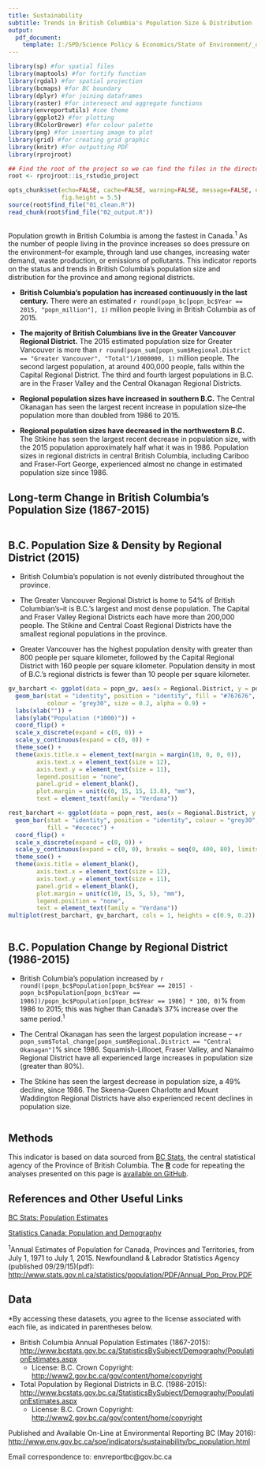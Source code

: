 ```yaml
---
title: Sustainability
subtitle: Trends in British Columbia's Population Size & Distribution
output:
  pdf_document:
    template: I:/SPD/Science Policy & Economics/State of Environment/_dev/templates/print_ver_template.tex
---
```


```r
library(sp) #for spatial files
library(maptools) #for fortify function
library(rgdal) #for spatial projection
library(bcmaps) #for BC boundary
library(dplyr) #for joining dataframes
library(raster) #for interesect and aggregate functions
library(envreportutils) #soe theme
library(ggplot2) #for plotting
library(RColorBrewer) #for colour palette
library(png) #for inserting image to plot
library(grid) #for creating grid graphic
library(knitr) #for outputting PDF
library(rprojroot)

## Find the root of the project so we can find the files in the directory tree.
root <- rprojroot::is_rstudio_project

opts_chunk$set(echo=FALSE, cache=FALSE, warning=FALSE, message=FALSE, error=FALSE,
               fig.height = 5.5)
source(root$find_file("01_clean.R"))
read_chunk(root$find_file("02_output.R"))
```

```r
```
Population growth in British Columbia is among the fastest in Canada.^1^ As the number of people living in the province increases so does pressure on the environment--for example, through land use changes, increasing water demand, waste production, or emissions of pollutants. This indicator reports on the status and trends in British Columbia's population size and distribution for the province and among regional districts.

* **British Columbia's population has increased continuously in the last century.** There were an estimated `r round(popn_bc[popn_bc$Year == 2015, "popn_million"], 1)` million people living in British Columbia as of 2015.

* **The majority of British Columbians live in the Greater Vancouver Regional District.** The 2015 estimated population size for Greater Vancouver is more than `r round(popn_sum[popn_sum$Regional.District == "Greater Vancouver", "Total"]/1000000, 1)` million people. The second largest population, at around 400,000 people, falls within the Capital Regional District. The third and fourth largest populations in B.C. are in the Fraser Valley and the Central Okanagan Regional Districts.

* **Regional population sizes have increased in southern B.C.** The Central Okanagan has seen the largest recent increase in population size--the population more than doubled from 1986 to 2015.

* **Regional population sizes have decreased in the northwestern B.C.** The Stikine has seen the largest recent decrease in population size, with the 2015 population approximately half what it was in 1986. Population sizes in regional districts in central British Columbia, including Cariboo and Fraser-Fort George, experienced almost no change in estimated population size since 1986.
\newpage

## Long-term Change in British Columbia's Population Size (1867-2015)

```r
```

## B.C. Population Size & Density by Regional District (2015)

* British Columbia's population is not evenly distributed throughout the province.

* The Greater Vancouver Regional District is home to 54% of British Columbian's--it is B.C.'s largest and most dense population. The Capital and Fraser Valley Regional Districts each have more than 200,000 people. The Stikine and Central Coast Regional Districts have the smallest regional populations in the province.

* Greater Vancouver has the highest population density with greater than 800 people per square kilometer, followed by the Capital Regional District with 160 people per square kilometer. Population density in most of B.C.'s regional districts is fewer than 10 people per square kilometer.

\newpage

```r


gv_barchart <- ggplot(data = popn_gv, aes(x = Regional.District, y = popn_thousand)) +
  geom_bar(stat = "identity", position = "identity", fill = "#767676", 
           colour = "grey30", size = 0.2, alpha = 0.9) +
  labs(xlab("")) +
  labs(ylab("Population (*1000)")) +
  coord_flip() +
  scale_x_discrete(expand = c(0, 0)) +
  scale_y_continuous(expand = c(0, 0)) +
  theme_soe() +
  theme(axis.title.x = element_text(margin = margin(10, 0, 0, 0)),
        axis.text.x = element_text(size = 12),
        axis.text.y = element_text(size = 11),
        legend.position = "none",
        panel.grid = element_blank(),
        plot.margin = unit(c(0, 15, 15, 13.8), "mm"),
        text = element_text(family = "Verdana")) 

rest_barchart <- ggplot(data = popn_rest, aes(x = Regional.District, y = popn_thousand)) +
  geom_bar(stat = "identity", position = "identity", colour = "grey30", size = 0.3, alpha = 0.9,
           fill = "#ececec") +
  coord_flip() +
  scale_x_discrete(expand = c(0, 0)) +
  scale_y_continuous(expand = c(0, 0), breaks = seq(0, 400, 80), limits = c(0, 400)) +
  theme_soe() +
  theme(axis.title = element_blank(),
        axis.text.x = element_text(size = 12),
        axis.text.y = element_text(size = 11),
        panel.grid = element_blank(),
        plot.margin = unit(c(10, 15, 5, 5), "mm"),
        legend.position = "none",
        text = element_text(family = "Verdana")) 
multiplot(rest_barchart, gv_barchart, cols = 1, heights = c(0.9, 0.2))
```

\newpage

```r
```

\newpage

## B.C. Population Change by Regional District (1986-2015)
* British Columbia's population increased by `r round((popn_bc$Population[popn_bc$Year == 2015] - popn_bc$Population[popn_bc$Year == 1986])/popn_bc$Population[popn_bc$Year == 1986] * 100, 0)`% from 1986 to 2015; this was higher than Canada's 37% increase over the same period.^1^

* The Central Okanagan has seen the largest population increase -- +`r popn_sum$Total_change[popn_sum$Regional.District == "Central Okanagan"]`% since 1986. Squamish-Lillooet, Fraser Valley, and Nanaimo Regional District have all experienced large increases in population size (greater than 80%).

* The Stikine has seen the largest decrease in population size, a 49% decline, since 1986. The Skeena-Queen Charlotte and Mount Waddington Regional Districts have also experienced recent declines in population size.

```r
```

\newpage

## Methods
This indicator is based on data sourced from [BC Stats](http://bcstats.gov.bc.ca/Home.aspx), the central statistical agency of the Province of British Columbia. The [**R**](https://www.r-project.org/) code for repeating the analyses presented on this page is [available on GitHub](https://github.com/bcgov/bc_population_indicator).

## References and Other Useful Links

[BC Stats: Population Estimates](http://www.bcstats.gov.bc.ca/StatisticsBySubject/Demography/PopulationEstimates.aspx)

[Statistics Canada: Population and Demography](http://www5.statcan.gc.ca/subject-sujet/theme-theme.action?pid=3867&lang=eng&more=0)

^1^Annual Estimates of Population for Canada, Provinces and Territories, from July 1, 1971 to July 1, 2015. Newfoundland & Labrador Statistics Agency (published 09/29/15)(pdf):
<http://www.stats.gov.nl.ca/statistics/population/PDF/Annual_Pop_Prov.PDF>


## Data

\*By accessing these datasets, you agree to the license associated with each file, as indicated in parentheses below.

* British Columbia Annual Population Estimates (1867-2015):  <http://www.bcstats.gov.bc.ca/StatisticsBySubject/Demography/PopulationEstimates.aspx>
    - License: B.C. Crown Copyright: <http://www2.gov.bc.ca/gov/content/home/copyright>

* Total Population by Regional Districts in B.C. (1986-2015): <http://www.bcstats.gov.bc.ca/StatisticsBySubject/Demography/PopulationEstimates.aspx>
    - License: B.C. Crown Copyright: <http://www2.gov.bc.ca/gov/content/home/copyright>


Published and Available On-Line at Environmental Reporting BC (May
2016):
<http://www.env.gov.bc.ca/soe/indicators/sustainability/bc_population.html>

Email correspondence to: envreportbc@gov.bc.ca
